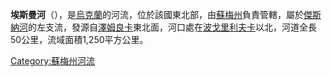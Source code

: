 '''埃斯曼河'''（{{lang-uk|Есмань}}），是[[烏克蘭|烏克蘭]]的河流，位於該國東北部，由[[蘇梅州|蘇梅州]]負責管轄，屬於[[傑斯納河|傑斯納河]]的左支流，發源自[[澤姆良卡_(格盧霍夫區)|澤姆良卡]]東北面，河口處在[[波戈里利夫卡_(克羅列韋茨區)|波戈里利夫卡]]以北，河道全長50公里，流域面積1,250平方公里。

{{DEFAULTSORT:Есмань (притока Десни)}}
[[Category:蘇梅州河流|Category:蘇梅州河流]]


{{Ukraine-river-stub}}